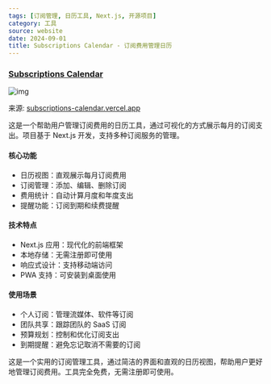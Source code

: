 ```yaml
---
tags: [订阅管理, 日历工具, Next.js, 开源项目]
category: 工具
source: website
date: 2024-09-01
title: Subscriptions Calendar - 订阅费用管理日历
---
```


### [Subscriptions Calendar](https://subscriptions-calendar.vercel.app/)

![img](https://img.mengpeng.tech/i/2024/12/11/6758ee1ecf346.webp)

来源: [subscriptions-calendar.vercel.app](https://subscriptions-calendar.vercel.app/)

这是一个帮助用户管理订阅费用的日历工具，通过可视化的方式展示每月的订阅支出。项目基于 Next.js 开发，支持多种订阅服务的管理。

#### 核心功能
- 日历视图：直观展示每月订阅费用
- 订阅管理：添加、编辑、删除订阅
- 费用统计：自动计算月度和年度支出
- 提醒功能：订阅到期和续费提醒

#### 技术特点
- Next.js 应用：现代化的前端框架
- 本地存储：无需注册即可使用
- 响应式设计：支持移动端访问
- PWA 支持：可安装到桌面使用

#### 使用场景
- 个人订阅：管理流媒体、软件等订阅
- 团队共享：跟踪团队的 SaaS 订阅
- 预算规划：控制和优化订阅支出
- 到期提醒：避免忘记取消不需要的订阅

这是一个实用的订阅管理工具，通过简洁的界面和直观的日历视图，帮助用户更好地管理订阅费用。工具完全免费，无需注册即可使用。 